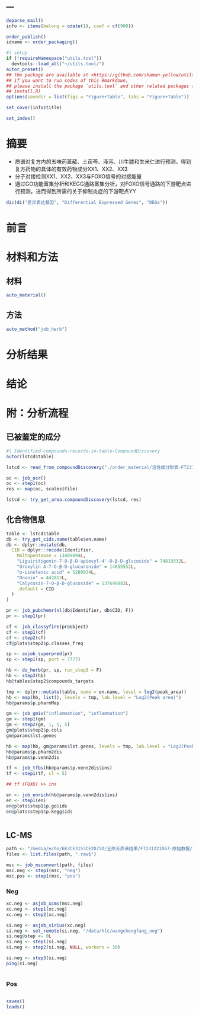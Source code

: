 ---
---

```r
deparse_mail()
info <- items(belong = odate(1), coef = cf(900))

order_publish()
idname <- order_packaging()
```

```r
#| setup
if (!requireNamespace("utils.tool"))
  devtools::load_all("~/utils.tool/")
autor_preset()
## the package are available at <https://github.com/shaman-yellow/utils.tool>
## if you want to run codes of this Rmarkdown,
## please install the package `utils.tool` and other related packages (run
## install.R)
options(savedir = list(figs = "Figure+Table", tabs = "Figure+Table"))
```

```r
set_cover(info$title)
```

```r
set_index()
```

# 摘要 {#abstract}

- 质谱对复方内的五味药萆薢、土茯苓、泽泻、川牛膝和生米仁进行预测，得到复方药物的具体的有效药物成分XX1、XX2、XX3
- 分子对接检测XX1、XX2、XX3与FOXO信号的对接能量
- 通过GO功能富集分析和KEGG通路富集分析，对FOXO信号通路的下游靶点进行预测，进而得到所需的关于抑制炎症的下游靶点YY

```r
dic(di("差异表达基因", "Differential Expressed Genes", "DEGs"))
```

# 前言 {#introduction}

# 材料和方法 {#methods}

## 材料

```r
auto_material()
```

## 方法

```r
auto_method("job_herb")
```

# 分析结果 {#results}

# 结论 {#dis}

# 附：分析流程 {#workflow}

## 已被鉴定的成分

```r
#| Identified-compounds-records-in-table-CompoundDiscovery
autor(lstcd$table)
```

```r
lstcd <- read_from_compoundDiscovery("./order_material/活性成分附表-FT231221067-Y.xlsx")

oc <- job_ocr()
oc <- step1(oc)
res <- map(oc, scales$file)

lstcd <- try_get_area.compoundDiscovery(lstcd, res)
```

## 化合物信息

```r
table <- lstcd$table
db <- try_get_cids.name(table$en.name)
db <- dplyr::mutate(db,
  CID = dplyr::recode(Identifier,
    Maltopentaose = 13489094L,
    "Liguiritigenin-7-O-β-D-apiosyl-4'-O-β-D-glucoside" = 74819332L,
    "Oroxylin A-7-O-β-D-glucuronide" = 14655552L,
    "α-Linolenic acid" = 5280934L,
    "Ononin" = 442813L,
    "Calycosin-7-O-β-D-glucoside" = 137699082L,
    .default = CID
  )
)

pr <- job_pubchemr(nl(db$Identifier, db$CID, F))
pr <- step1(pr)

cf <- job_classyfire(pr@object)
cf <- step1(cf)
cf <- step2(cf)
cf@plots$step2$p.classes_freq

sp <- asjob_superpred(pr)
sp <- step1(sp, port = 7777)

hb <- do_herb(pr, sp, run_step3 = F)
hb <- step3(hb)
hb@tables$step2$compounds_targets

tmp <- dplyr::mutate(table, name = en.name, level = log2(peak_area))
hb <- map(hb, list(), levels = tmp, lab.level = "Log2(Peak area)")
hb@params$p.pharmMap

gm <- job_gmix("inflammation", "inflammation")
gm <- step1(gm)
gm <- step2(gm, 1, 1, 5)
gm@plots$step2$p.cols
gm@params$lst.genes

hb <- map(hb, gm@params$lst.genes, levels = tmp, lab.level = "Log2(Peak area)")
hb@params$p.pharm2dis
hb@params$p.venn2dis

tf <- job_tfbs(hb@params$p.venn2dis$ins)
tf <- step1(tf, cl = 5)

## tf (FOXO) >> ins

en <- job_enrich(hb@params$p.venn2dis$ins)
en <- step1(en)
en@plots$step1$p.go$ids
en@plots$step1$p.kegg$ids



```

## LC-MS

```r
path <- "/media/echo/6E3CE3153CE2D75D/王陈芳质谱结果/FT231221067-原始数据/"
files <- list.files(path, ".raw$")

msc <- job_msconvert(path, files)
msc.neg <- step1(msc, "neg")
msc.pos <- step1(msc, "pos")

```

### Neg

```r
xc.neg <- asjob_xcms(msc.neg)
xc.neg <- step1(xc.neg)
xc.neg <- step2(xc.neg)

si.neg <- asjob_sirius(xc.neg)
si.neg <- set_remote(si.neg, "/data/hlc/wangchengfang_neg")
si.neg@step <- 0L
si.neg <- step1(si.neg)
si.neg <- step2(si.neg, NULL, workers = 30)

si.neg <- step3(si.neg)
ping(si.neg)



```

### Pos

```r

```

```r
saves()
loads()
```
